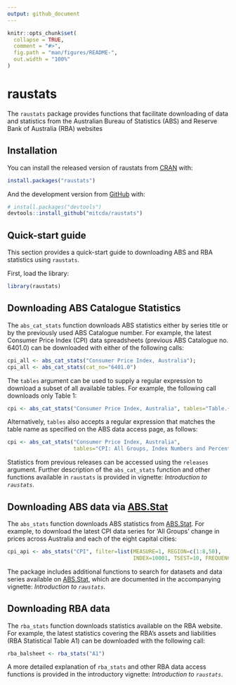 ```yaml
---
output: github_document
---
```


<!-- README.md is generated from README.Rmd. Please edit that file -->

```r
knitr::opts_chunk$set(
  collapse = TRUE,
  comment = "#>",
  fig.path = "man/figures/README-",
  out.width = "100%"
)
```

# raustats

The `raustats` package provides functions that facilitate downloading of data
and statistics from the Australian Bureau of Statistics (ABS) and Reserve Bank
of Australia (RBA) websites


## Installation

You can install the released version of raustats from [CRAN](https://CRAN.R-project.org) with:

``` r
install.packages("raustats")
```

And the development version from [GitHub](https://github.com/) with:

``` r
# install.packages("devtools")
devtools::install_github("mitcda/raustats")
```

## Quick-start guide

This section provides a quick-start guide to downloading ABS and RBA statistics
using `raustats`.

First, load the library:
```r
library(raustats)
```

## Downloading ABS Catalogue Statistics

The `abs_cat_stats` function downloads ABS statistics either by series title or
by the previously used ABS Catalogue number. For example, the latest Consumer
Price Index (CPI) data spreadsheets (previous ABS Catalogue no. 6401.0) can be
downloaded with either of the following calls:

```r
cpi_all <- abs_cat_stats("Consumer Price Index, Australia");
cpi_all <- abs_cat_stats(cat_no="6401.0")
```

The `tables` argument can be used to supply a regular expression to download a
subset of all available tables. For example, the following call downloads only
Table 1:

```r
cpi <- abs_cat_stats("Consumer Price Index, Australia", tables="Table.+1\\D")
```

Alternatively, `tables` also accepts a regular expression that matches the table
name as specified on the ABS data access page, as follows:

```r
cpi <- abs_cat_stats("Consumer Price Index, Australia",
                     tables="CPI: All Groups, Index Numbers and Percentage Change")
```

Statistics from previous releases can be accessed using the `releases`
argument. Further description of the `abs_cat_stats` function and other
functions available in `raustats` is provided in vignette: _Introduction to
`raustats`_.


## Downloading ABS data via [ABS.Stat](http://stat.data.abs.gov.au/)

The `abs_stats` function downloads ABS statistics from 
[ABS.Stat](http://stat.data.abs.gov.au/). For example, to download the latest
CPI data series for 'All Groups' change in prices across Australia and each of
the eight capital cities:

```r
cpi_api <- abs_stats("CPI", filter=list(MEASURE=1, REGION=c(1:8,50),
                                        INDEX=10001, TSEST=10, FREQUENCY="Q"))
```

The package includes additional functions to search for datasets and data series
available on [ABS.Stat](http://stat.data.abs.gov.au/), which are documented
in the accompanying vignette: _Introduction to `raustats`_.



## Downloading RBA data

The `rba_stats` function downloads statistics available on the RBA website.  For
example, the latest statistics covering the RBA's assets and liabilities (RBA
Statistical Table A1) can be downloaded with the following call:

```r
rba_balsheet <- rba_stats("A1")
```

A more detailed explanation of `rba_stats` and other RBA data access functions
is provided in the introductory vignette: _Introduction to `raustats`_.


<!-- -------------------------------- EOF ---------------------------------- -->
